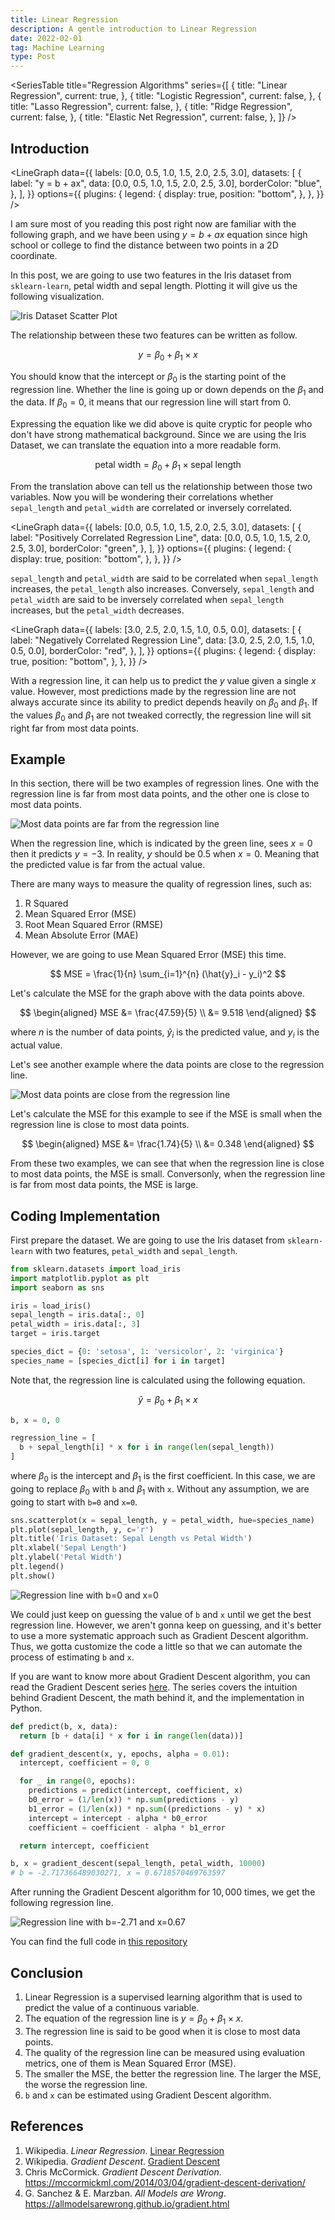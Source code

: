 ```yaml
---
title: Linear Regression
description: A gentle introduction to Linear Regression
date: 2022-02-01
tag: Machine Learning
type: Post
---
```


<SeriesTable
  title="Regression Algorithms"
  series={[
    {
      title: "Linear Regression",
      current: true,
    },
    {
      title: "Logistic Regression",
      current: false,
    },
    {
      title: "Lasso Regression",
      current: false,
    },
    {
      title: "Ridge Regression",
      current: false,
    },
    {
      title: "Elastic Net Regression",
      current: false,
    },
  ]}
/>

## Introduction

<LineGraph
  data={{
    labels: [0.0, 0.5, 1.0, 1.5, 2.0, 2.5, 3.0],
    datasets: [
      {
        label: "y = b + ax",
        data: [0.0, 0.5, 1.0, 1.5, 2.0, 2.5, 3.0],
        borderColor: "blue",
      },
    ],
  }}
  options={{
    plugins: {
      legend: {
        display: true,
        position: "bottom",
      },
    },
  }}
/>

I am sure most of you reading this post right now are familiar with the following graph,
and we have been using $y = b + ax$ equation since high school or college to find the distance between two points in a 2D coordinate.

In this post, we are going to use two features in the Iris dataset from `sklearn-learn`, petal width and sepal length. Plotting it will give us the following visualization.

![Iris Dataset Scatter Plot](/assets/posts/linear-regression/iris_scatter.png "Iris Dataset Scatter Plot")

The relationship between these two features can be written as follow.

$$
  y = \beta_0 + \beta_1 \times x
$$

You should know that the intercept or $\beta_0$ is the starting point of the regression line.
Whether the line is going up or down depends on the $\beta_1$ and the data.
If $\beta_0 = 0$, it means that our regression line will start from $0$.

Expressing the equation like we did above is quite cryptic for people who don't have strong mathematical background.
Since we are using the Iris Dataset, we can translate the equation into a more readable form.

$$
  \text{petal width} = \beta_0 + \beta_1 \times \text{sepal length}
$$

From the translation above can tell us the relationship between those two variables.
Now you will be wondering their correlations whether `sepal_length` and `petal_width` are correlated or inversely correlated.

<LineGraph
  data={{
    labels: [0.0, 0.5, 1.0, 1.5, 2.0, 2.5, 3.0],
    datasets: [
      {
        label: "Positively Correlated Regression Line",
        data: [0.0, 0.5, 1.0, 1.5, 2.0, 2.5, 3.0],
        borderColor: "green",
      },
    ],
  }}
  options={{
    plugins: {
      legend: {
        display: true,
        position: "bottom",
      },
    },
  }}
/>

`sepal_length` and `petal_width` are said to be correlated when `sepal_length` increases, the `petal_length` also increases.
Conversely, `sepal_length` and `petal_width` are said to be inversely correlated when `sepal_length` increases, but the `petal_width` decreases.

<LineGraph
  data={{
    labels: [3.0, 2.5, 2.0, 1.5, 1.0, 0.5, 0.0],
    datasets: [
      {
        label: "Negatively Correlated Regression Line",
        data: [3.0, 2.5, 2.0, 1.5, 1.0, 0.5, 0.0],
        borderColor: "red",
      },
    ],
  }}
  options={{
    plugins: {
      legend: {
        display: true,
        position: "bottom",
      },
    },
  }}
/>

With a regression line, it can help us to predict the $y$ value given a single $x$ value.
However, most predictions made by the regression line are not always accurate
since its ability to predict depends heavily on $\beta_0$ and $\beta_1$.
If the values $\beta_0$ and $\beta_1$ are not tweaked correctly, the regression line will sit right far from most data points.

## Example

In this section, there will be two examples of regression lines. One with the regression line is far from most data points, and the other one is close to most data points.

![Most data points are far from the regression line](/assets/posts/linear-regression/far.png "Most data points are far from the regression line")

When the regression line, which is indicated by the green line, sees $x = 0$ then it predicts $y = -3$.
In reality, $y$ should be $0.5$ when $x = 0$. Meaning that the predicted value is far from the actual value.

There are many ways to measure the quality of regression lines, such as:
1. R Squared
2. Mean Squared Error (MSE)
3. Root Mean Squared Error (RMSE)
4. Mean Absolute Error (MAE)

However, we are going to use Mean Squared Error (MSE) this time.

$$
  MSE = \frac{1}{n} \sum_{i=1}^{n} (\hat{y}_i - y_i)^2
$$

Let's calculate the MSE for the graph above with the data points above.

$$
  \begin{aligned}
    MSE &= \frac{47.59}{5} \\
    &= 9.518
  \end{aligned}
$$

where $n$ is the number of data points, $\hat{y}_i$ is the predicted value, and $y_i$ is the actual value.

Let's see another example where the data points are close to the regression line.

![Most data points are close from the regression line](/assets/posts/linear-regression/close.png "Most data points are close from the regression line")

Let's calculate the MSE for this example to see if the MSE is small when the regression line is close to most data points.

$$
  \begin{aligned}
    MSE &= \frac{1.74}{5} \\
    &= 0.348
  \end{aligned}
$$

From these two examples, we can see that when the regression line is close to most data points, the MSE is small.
Conversonly, when the regression line is far from most data points, the MSE is large.

## Coding Implementation

First prepare the dataset. We are going to use the Iris dataset from `sklearn-learn` with two features, `petal_width` and `sepal_length`.

```python
from sklearn.datasets import load_iris
import matplotlib.pyplot as plt
import seaborn as sns

iris = load_iris()
sepal_length = iris.data[:, 0]
petal_width = iris.data[:, 3]
target = iris.target

species_dict = {0: 'setosa', 1: 'versicolor', 2: 'virginica'}
species_name = [species_dict[i] for i in target]
```

Note that, the regression line is calculated using the following equation.

$$
  \hat{y} = \beta_0 + \beta_1 \times x
$$

```python
b, x = 0, 0

regression_line = [
  b + sepal_length[i] * x for i in range(len(sepal_length))
]
```

where $\beta_0$ is the intercept and $\beta_1$ is the first coefficient.
In this case, we are going to replace $\beta_0$ with `b` and $\beta_1$ with `x`.
Without any assumption, we are going to start with `b=0` and `x=0`.

```python
sns.scatterplot(x = sepal_length, y = petal_width, hue=species_name)
plt.plot(sepal_length, y, c='r')
plt.title('Iris Dataset: Sepal Length vs Petal Width')
plt.xlabel('Sepal Length')
plt.ylabel('Petal Width')
plt.legend()
plt.show()
```

![Regression line with b=0 and x=0](/assets/posts/linear-regression/initial-guess.png "Regression line with b=0 and x=0")

We could just keep on guessing the value of `b` and `x` until we get the best regression line.
However, we aren't gonna keep on guessing, and it's better to use a more systematic approach such as Gradient Descent algorithm.
Thus, we gotta customize the code a little so that we can automate the process of estimating `b` and `x`.

If you are want to know more about Gradient Descent algorithm, you can read the Gradient Descent series [here](/posts/introduction-to-gradient-descent).
The series covers the intuition behind Gradient Descent, the math behind it, and the implementation in Python.

```python
def predict(b, x, data):
  return [b + data[i] * x for i in range(len(data))]

def gradient_descent(x, y, epochs, alpha = 0.01):
  intercept, coefficient = 0, 0

  for _ in range(0, epochs):
    predictions = predict(intercept, coefficient, x)
    b0_error = (1/len(x)) * np.sum(predictions - y)
    b1_error = (1/len(x)) * np.sum((predictions - y) * x)
    intercept = intercept - alpha * b0_error
    coefficient = coefficient - alpha * b1_error

  return intercept, coefficient

b, x = gradient_descent(sepal_length, petal_width, 10000)
# b = -2.717366489030271, x = 0.6718570469763597
```

After running the Gradient Descent algorithm for $10,000$ times, we get the following regression line.

![Regression line with b=-2.71 and x=0.67](/assets/posts/linear-regression/corrected-regression-line.png "Regression line with b=-2.71 and x=0.67")

You can find the full code in [this repository](https://github.com/bsraya/machine-learning-algorithms/blob/main/linear-regression.ipynb)

## Conclusion

1. Linear Regression is a supervised learning algorithm that is used to predict the value of a continuous variable.
2. The equation of the regression line is $y = \beta_0 + \beta_1 \times x$.
3. The regression line is said to be good when it is close to most data points.
4. The quality of the regression line can be measured using evaluation metrics, one of them is Mean Squared Error (MSE).
5. The smaller the MSE, the better the regression line. The larger the MSE, the worse the regression line.
6. `b` and `x` can be estimated using Gradient Descent algorithm.

## References

1. Wikipedia. _Linear Regression_. [Linear Regression](https://en.wikipedia.org/wiki/Linear_regression)
2. Wikipedia. _Gradient Descent_. [Gradient Descent](https://en.wikipedia.org/wiki/Gradient_descent)
3. Chris McCormick. _Gradient Descent Derivation_. https://mccormickml.com/2014/03/04/gradient-descent-derivation/
4. G. Sanchez & E. Marzban. _All Models are Wrong_. https://allmodelsarewrong.github.io/gradient.html